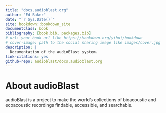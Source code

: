 ```yaml
--- 
title: "docs.audioblast.org"
author: "Ed Baker"
date: "`r Sys.Date()`"
site: bookdown::bookdown_site
documentclass: book
bibliography: [book.bib, packages.bib]
# url: your book url like https://bookdown.org/yihui/bookdown
# cover-image: path to the social sharing image like images/cover.jpg
description: |
  Documentation of the audioBlast system.
link-citations: yes
github-repo: audioblast/docs.audioblast.org
---
```


# About audioBlast

audioBlast is a project to make the world's collections of bioacoustic and ecoacoustic recordings findable, accessible, and searchable.


